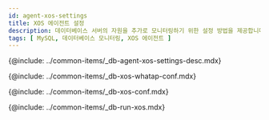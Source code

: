 ```yaml
---
id: agent-xos-settings
title: XOS 에이전트 설정
description: 데이터베이스 서버의 자원을 추가로 모니터링하기 위한 설정 방법을 제공합니다.
tags: [ MySQL, 데이터베이스 모니터링, XOS 에이전트 ]
---
```


{@include: ../common-items/_db-agent-xos-settings-desc.mdx}

{@include: ../common-items/_db-xos-whatap-conf.mdx}

{@include: ../common-items/_db-xos-conf.mdx} 

{@include: ../common-items/_db-run-xos.mdx}  